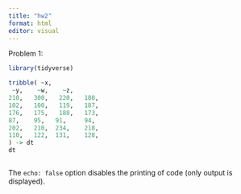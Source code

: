 ```yaml
---
title: "hw2"
format: html
editor: visual
---
```


Problem 1:

```r
library(tidyverse)

tribble( ~x,
 ~y,    ~w,    ~z,
210,   300,   220,   180,
102,   100,   119,   187,
176,   175,   188,   173,
87,    95,   91,     94,
202,   210,  234,    218,
110,   122,  131,    128,
) -> dt 
dt
```

```r

```

The `echo: false` option disables the printing of code (only output is displayed).
